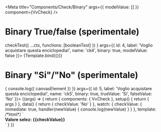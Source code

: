 

<Meta
	title="Components/Check/Binary"
	args={{
		modelValue: []
	}}
	component={VvCheck}
/>

# Binary True/false (sperimentale)

<Canvas>
	<Story
		name="True/false"
		play={(ctx) =>
			checkTest({
				...ctx,
				functions: [booleanTest]
			})
		}
		args={{
			id: 4,
			label: 'Voglio acquistare questa enciclopedia!',
			name: 'ck4',
			binary: true,
			modelValue: false
		}}>
		{Template.bind({})}
	</Story>
</Canvas>

# Binary "Si"/"No" (sperimentale)

<Canvas>
	<Story
		name="Binario Si/No (sperimentale)"
		play={({ canvasElement }) => {
			console.log({ canvasElement })
		}}
		args={{
			id: 5,
			label: 'Voglio acquistare questa enciclopedia!',
			name: 'ck5',
			binary: true,
			trueValue: 'Si',
			falseValue: 'No'
		}}>
		{(args) => {
			return {
				components: { VvCheck },
				setup() {
					return { args }
				},
				data() {
					return {
						checkValue: 'No'
					}
				},
				watch: {
					checkValue: {
						immediate: true,
						handler(newValue) {
							console.log(newValue)
						}
					}
				},
				template:
					/*html*/
					`<div :data-testData="checkValue" :key="checkValue">
						<vv-check v-model:modelValue="checkValue" v-bind="args"  />
						<strong v-if="checkValue">Valore selez: {{checkValue}} </strong>
					</div>`
			}
		}}
	</Story>
</Canvas>
